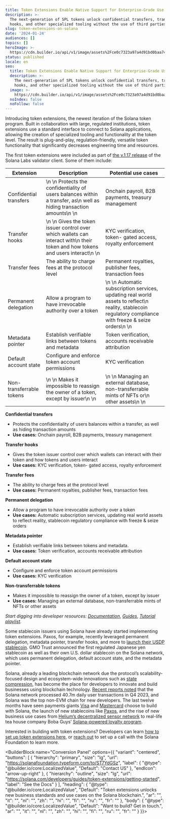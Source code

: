 ```yaml
---
title: Token Extensions Enable Native Support for Enterprise-Grade Use Cases
description: >-
  The next-generation of SPL tokens unlock confidential transfers, transfer
  hooks, and other specialized tooling without the use of third parties. 
slug: token-extensions-on-solana
date: '2024-01-24'
audiences: []
topics: []
heroImage: >-
  https://cdn.builder.io/api/v1/image/assets%2Fce0c7323a97a4d91bd0baa7490ec9139%2Fa898174340b34faeb6c95c40cfcaa4a0
status: published
locale: en
seo:
  title: Token Extensions Enable Native Support for Enterprise-Grade Use Cases
  description: >-
    The next-generation of SPL tokens unlock confidential transfers, transfer
    hooks, and other specialized tooling without the use of third parties. 
  image: >-
    https://cdn.builder.io/api/v1/image/assets%2Fce0c7323a97a4d91bd0baa7490ec9139%2Fa898174340b34faeb6c95c40cfcaa4a0
  noIndex: false
  noFollow: false
---
```


Introducing token extensions, the newest iteration of the Solana token program. Built in collaboration with large, regulated institutions, token extensions use a standard interface to connect to Solana applications, allowing the creation of specialized tooling and functionality at the token level. The result is plug-and-play, regulation-friendly, versatile token functionality that significantly decreases engineering time and resources.


<YouTube videoId="CEuKahqOYbs" />


The first token extensions were included as part of [the v.1.17 release](https://solana.com/news/solana-validators-v1-17-update) of the Solana Labs validator client. Some of them include:


| Extension                | Description                                                                                                                                                    | Potential use cases                                                                                                                                                                          |
| ------------------------ | -------------------------------------------------------------------------------------------------------------------------------------------------------------- | -------------------------------------------------------------------------------------------------------------------------------------------------------------------------------------------- |
| Confidential transfers   | \n        \n          Protects the confidentiality of users balances within a transfer, as\n          well as hiding transaction amounts\n        \n           | Onchain payroll, B2B payments, treasury management                                                                                                                                           |
| Transfer hooks           | \n        \n          Gives the token issuer control over which wallets can interact with\n          their token and how tokens and users interact\n        \n | KYC verification, token- gated access, royalty enforcement                                                                                                                                   |
| Transfer fees            | The ability to charge fees at the protocol level                                                                                                               | Permanent royalties, publisher fees, transaction fees                                                                                                                                        |
| Permanent delegation     | Allow a program to have irrevocable authority over a token                                                                                                     | \n        \n          Automatic subscription services, updating real world assets to reflect\n          reality, stablecoin regulatory compliance with freeze &amp; seize orders\n        \n |
| Metadata pointer         | Establish verifiable links between tokens and metadata                                                                                                         | Token verification, accounts receivable attribution                                                                                                                                          |
| Default account state    | Configure and enforce token account permissions                                                                                                                | KYC verification                                                                                                                                                                             |
| Non-transferrable tokens | \n        \n          Makes it impossible to reassign the owner of a token, except by issuer\n        \n                                                       | \n        \n          Managing an external database, non-transferrable mints of NFTs or\n          other assets\n        \n                                                                  |


**Confidential transfers**

-   Protects the confidentiality of users balances within a transfer, as well as hiding transaction amounts
-   **Use cases:** Onchain payroll, B2B payments, treasury management

**Transfer hooks**

-   Gives the token issuer control over which wallets can interact with their token and how tokens and users interact
-   **Use cases:** KYC verification, token- gated access, royalty enforcement

**Transfer fees**

-   The ability to charge fees at the protocol level
-   **Use cases:** Permanent royalties, publisher fees, transaction fees

**Permanent delegation**

-   Allow a program to have irrevocable authority over a token
-   **Use cases:** Automatic subscription services, updating real world assets to reflect reality, stablecoin regulatory compliance with freeze & seize orders

**Metadata pointer**

-   Establish verifiable links between tokens and metadata.
-   **Use cases:** Token verification, accounts receivable attribution

**Default account state**

-   Configure and enforce token account permissions
-   **Use cases:** KYC verification

**Non-transferrable tokens**

-   Makes it impossible to reassign the owner of a token, except by issuer
-   **Use cases:** Managing an external database, non-transferrable mints of NFTs or other assets

_Start digging into developer resources:_ [_Documentation_](https://spl.solana.com/token-2022), [_Guides_](https://solana.com/developers/guides?tags=token+extensions), [_Tutorial playlist_](https://www.youtube.com/playlist?list=PLilwLeBwGuK6imBuGLSLmzMEyj6yVHGDO)_._ 

Some stablecoin issuers using Solana have already started implementing token extensions. Paxos, for example, recently leveraged permanent delegation, metadata pointer, transfer hooks, and more to [launch their USDP stablecoin](https://paxos.com/2023/12/22/paxos-expands-to-the-solana-blockchain/). GMO Trust announced the first regulated Japanese yen stablecoin as well as their own U.S. dollar stablecoin on the Solana network, which uses permanent delegation, default account state, and the metadata pointer. 

Solana, already a leading blockchain network due the protocol’s scalability-focused design and ecosystem-wide innovations such as [state compression](https://solana.com/news/state-compression-compressed-nfts-solana), has become the place for developers to innovate and build businesses using blockchain technology. [Recent reports noted](https://solana.com/2024outlook) that the Solana network processed 40.7m daily user transactions in Q4 2023, and Solana was the top non-EVM chain for new developers. The last twelve months have seen payments giants [Visa](https://fortune.com/crypto/2023/09/05/visa-stablecoin-usdc-solana-worldpay-nuvei-merchants-payments/) and [Mastercard](https://www.theblock.co/post/228809/mastercard-crypto-credential-standards) choose to build with Solana, the launch of new stablecoins like [Paxos](https://fortune.com/crypto/2023/12/22/paxos-solana-ethereum-department-financial-services-stablecoin-circle-tether/), and the rise of new business use cases from [Helium’s decentralized sensor network](https://blog.helium.com/a-new-era-for-helium-begins-with-upgrade-to-solana-blockchain-88b742276ec1) to real-life tea house company Boba Guys’ [Solana-powered loyalty program](https://blockster.com/introducing-boba-guys-passport-a-new-loyalty-program-powered-by-hang).

Interested in building with token extensions? Developers can learn [how to set up token extensions here](https://solana.com/news/token-extensions-developer-guide), or [reach out](https://solanafoundation.typeform.com/to/ST7YdGSz) to set up a call with the Solana Foundation to learn more.

<BuilderBlock name="Conversion Panel" options={{
  "variant": "centered",
  "buttons": [
    {
      "hierarchy": "primary",
      "size": "lg",
      "url": "https://solanafoundation.typeform.com/to/ST7YdGSz",
      "label": {
        "@type": "@builder.io/core:LocalizedValue",
        "Default": "Contact US"
      },
      "endIcon": "arrow-up-right"
    },
    {
      "hierarchy": "outline",
      "size": "lg",
      "url": "https://solana.com/developers/guides/token-extensions/getting-started",
      "label": "See the Docs"
    }
  ],
  "heading": {
    "@type": "@builder.io/core:LocalizedValue",
    "Default": "Token extensions unlocks new business standards and use cases on the Solana blockchain.",
    "ar": "",
    "it": "",
    "nl": "",
    "zh": "",
    "hi": "",
    "fi": "",
    "ru": "",
    "fr": ""
  },
  "body": {
    "@type": "@builder.io/core:LocalizedValue",
    "Default": "Want to build? Get in touch.",
    "ar": "",
    "it": "",
    "nl": "",
    "zh": "",
    "hi": "",
    "fi": "",
    "ru": "",
    "fr": ""
  }
}}>

</BuilderBlock>
